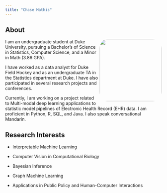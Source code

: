 ```yaml
---
title: "Chase Mathis"
---
```


## About

![](images/ChasePicture.jpeg){style="float:right;padding: 0 0 0 5px;border-radius: 30px;" fig-alt="Chase Mathis" width="200"}

I am an undergraduate student at Duke University, pursuing a Bachelor's of Science in Statistics, Computer Science, and a Minor in Math (3.86 GPA).

I have worked as a data analyst for Duke Field Hockey and as an undergraduate TA in the Statistics department at Duke. I have also participated in several research projects and conferences.

Currently, I am working on a project related to Multi-modal deep learning applications to statistic model pipelines of Electronic Health Record (EHR) data. I am proficient in Python, R, SQL, and Java. I also speak conversational Mandarin.

## Research Interests

-   Interpretable Machine Learning

-   Computer Vision in Computational Biology

-   Bayesian Inference

-   Graph Machine Learning

-   Applications in Public Policy and Human-Computer Interactions
